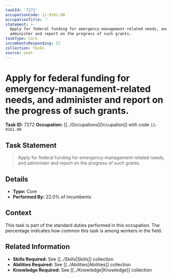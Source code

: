 ```yaml
---
taskId: '7272'
occupationCode: 11-9161.00
occupationTitle: ''
statement: >-
  Apply for federal funding for emergency-management-related needs, and
  administer and report on the progress of such grants.
taskType: Core
incumbentsResponding: 22
collection: Tasks
source: onet
---
```

# Apply for federal funding for emergency-management-related needs, and administer and report on the progress of such grants.

**Task ID:** 7272
**Occupation:** [[../Occupations|Occupation]] with code `11-9161.00`

## Task Statement

> Apply for federal funding for emergency-management-related needs, and administer and report on the progress of such grants.

## Details

- **Type:** Core
- **Performed By:** 22.0% of incumbents

## Context

This task is part of the standard duties performed in this occupation. The percentage indicates how common this task is among workers in the field.

## Related Information

- **Skills Required:** See [[../Skills|Skills]] collection
- **Abilities Required:** See [[../Abilities|Abilities]] collection
- **Knowledge Required:** See [[../Knowledge|Knowledge]] collection

